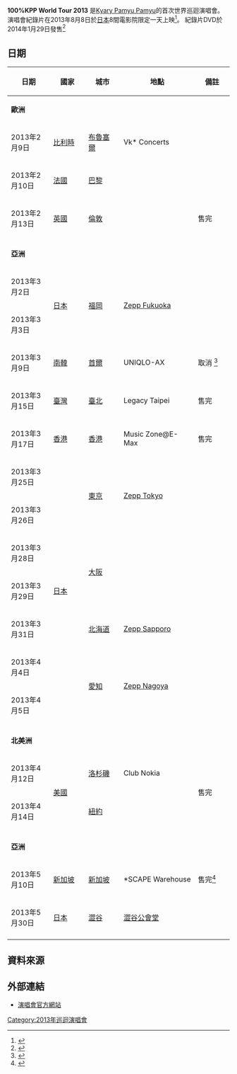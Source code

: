 {{Infobox concert tour
| concert_tour_name = 100%KPP World Tour 2013
| image             = 100%KPP World Tour 海報.png
| image_caption     = 
| image_size        = 
| artist            = [[Kyary_Pamyu_Pamyu|Kyary Pamyu Pamyu]]
| start_date        = 2013年2月9日
| end_date          = 2013年5月30日
| number_of_legs    = 4
| number_of_shows   = 19
| last_tour         =Pamyu Pamyu Revolution Tour <br />（2012）
| this_tour         = '''100%KPP World Tour 2013'''<br />（2013）
| next_tour         = Nanda Collection Tour <br />（2013）
}}

'''100%KPP World Tour 2013''' 是[[Kyary_Pamyu_Pamyu|Kyary Pamyu Pamyu]]的首次世界巡迴演唱會。
演唱會紀錄片在2013年8月8日於[[日本|日本]]8間電影院限定一天上映<ref>{{Cite web|title=劇場版 きゃりーぱみゅぱみゅ全世界１日限定の特別上映決定！|publisher=asobisystem|date=|url=http://kyary.asobisystem.com/world2013/movie.html|format=|language=|accessdate=|archiveurl=https://web.archive.org/web/20130626144551/http://kyary.asobisystem.com/world2013/movie.html|archivedate=2013-06-26|quote=|dead-url=no}}</ref>。
紀錄片DVD於2014年1月29日發售<ref>{{Cite web|title=100％KPP WORLD TOUR 2013 OFFICIAL DOCUMENTARY|publisher=warner music Japan|date=|url=http://wmg.jp/artist/kyary/WPBL000090236.html|format=|language=|accessdate=|archiveurl=https://web.archive.org/web/20131203021438/http://wmg.jp/artist/kyary/WPBL000090236.html|archivedate=2013-12-03|quote=|dead-url=yes}}</ref>

== 日期 ==
{| class="wikitable" style="text-align:center;"
|-
! style="width:150px;"|日期
! style="width:150px;"|國家
! style="width:150px;"|城市
! style="width:275px;"|地點
! style="width:150px;"|備註
|- style="background:#ddd;"
|colspan="5"|'''歐洲'''
|-
|2013年2月9日
|[[比利時|比利時]]
|rowspan="1"|[[布魯塞爾|布魯塞爾]]
|Vk* Concerts
|
|-
|2013年2月10日
|[[法國|法國]]
|rowspan="1"|[[巴黎|巴黎]]
|{{link-en|La Cigale|La Cigale}}
|
|-
|2013年2月13日
|[[英國|英國]]
|rowspan="1"|[[倫敦|倫敦]]
|{{link-en|O2 Academy Islington|O2 Academy Islington}}
|售完
|-
|- style="background:#ddd;"
|colspan="5"|'''亞洲'''
|-
|2013年3月2日
|rowspan="2"|[[日本|日本]]
|rowspan="2"|[[福岡|福岡]]
|rowspan="2"|[[Zepp_Fukuoka|Zepp Fukuoka]]
|
|-
|2013年3月3日
|
|-
|2013年3月9日
|[[南韓|南韓]]
|rowspan="1"|[[首爾|首爾]]
|UNIQLO-AX
|取消 <ref>{{cite web|url=http://www.fashion-headline.com/article/2013/03/11/925.html|title=きゃりー、突然の韓国公演中止、落胆する現地のファンも|date=2013-03-11|deadurl=yes|archiveurl=https://web.archive.org/web/20130315141832/http://www.fashion-headline.com/article/2013/03/11/925.html|archivedate=2013-03-15|accessdate=2013-06-28}}</ref>
|-
|2013年3月15日
|[[臺灣|臺灣]]
|rowspan="1"|[[臺北|臺北]]
|Legacy Taipei
|售完
|-
|2013年3月17日
|[[香港|香港]]
|rowspan="1"|[[香港|香港]]
|Music Zone@E-Max
|售完
|-
|2013年3月25日
|rowspan="7"|[[日本|日本]]
|rowspan="2"|[[東京|東京]]
|rowspan="2"|[[Zepp_Tokyo|Zepp Tokyo]]
|
|-
|2013年3月26日
|
|-
|2013年3月28日
|rowspan="2"|[[大阪市|大阪]]
|rowspan="2"|{{link-ja|Zepp Numba|Zepp#.E7.8F.BE.E5.9C.A8}}
|
|-
|2013年3月29日
|
|-
|2013年3月31日
|rowspan="1"|[[北海道|北海道]]
|rowspan="1"|[[Zepp_Sapporo|Zepp Sapporo]]
|
|-
|2013年4月4日
|rowspan="2"|[[愛知|愛知]]
|rowspan="2"|[[Zepp_Nagoya|Zepp Nagoya]]
|
|-
|2013年4月5日
|
|-
|- style="background:#ddd;"
|colspan="5"|'''北美洲'''
|-
|2013年4月12日
|rowspan="2"|[[美國|美國]]
|rowspan="1"|[[洛杉磯|洛杉磯]]
|rowspan="1"|Club Nokia
|rowspan="2"|售完
|-
|2013年4月14日
|[[紐約|紐約]]
|{{link-en|Best Buy Theater|Best Buy Theater}}
|-
|- style="background:#ddd;"
|colspan="5"|'''亞洲'''
|-
|2013年5月10日
|rowspan="1"|[[新加坡|新加坡]]
|rowspan="1"|[[新加坡|新加坡]]
|rowspan="1"|*SCAPE Warehouse
|rowspan="1"|售完<ref>{{Cite web |url=https://www.facebook.com/photo.php?fbid=443153309111512&set=a.418829878210522.1073741828.416911918402318&type=1 |title=存档副本 |accessdate=2013-06-28 |archive-date=2019-01-11 |archive-url=https://web.archive.org/web/20190111075453/https://www.facebook.com/photo.php?fbid=443153309111512&set=a.418829878210522.1073741828.416911918402318&type=1 |dead-url=no }}</ref>
|-
|2013年5月30日
|rowspan="1"|[[日本|日本]]
|rowspan="1"|[[澀谷|澀谷]]
|rowspan="1"|[[澀谷公會堂|澀谷公會堂]]
|
|-
|}

==資料來源==
{{Reflist}}

==外部連結==
* [http://kyary.asobisystem.com/world2013/ 演唱會官方網站]{{Wayback|url=http://kyary.asobisystem.com/world2013/ |date=20130602052425 }}

{{Kyary Pamyu Pamyu}}

[[Category:2013年巡迴演唱會|Category:2013年巡迴演唱會]]